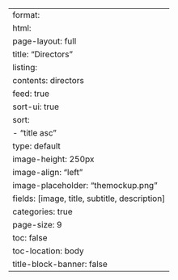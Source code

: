 ---
format:
  html:
    page-layout: full
title: "Directors"
listing:
  contents: directors
  feed: true
  sort-ui: true
  sort: 
    - "title asc"
  type: default
  image-height: 250px
  image-align: "left"
  image-placeholder: "themockup.png"
  fields: [image, title, subtitle, description]
  categories: true
  page-size: 9
toc: false
toc-location: body
title-block-banner: false
---
